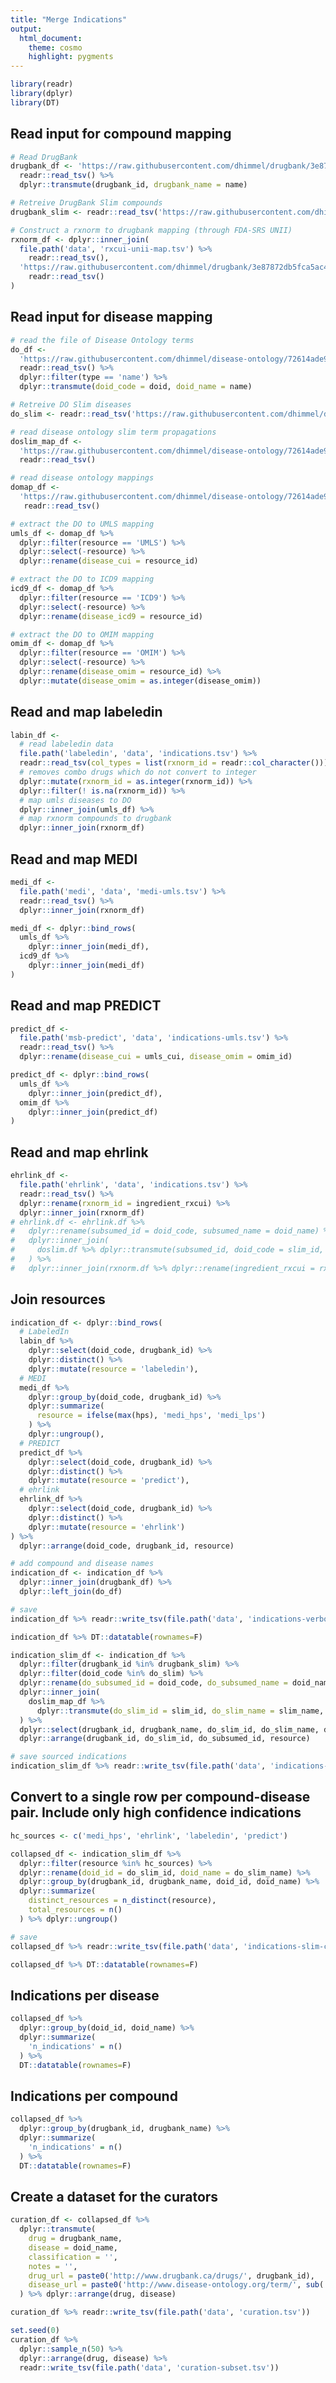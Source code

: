 ```yaml
---
title: "Merge Indications"
output:
  html_document:
    theme: cosmo
    highlight: pygments
---
```


```r
library(readr)
library(dplyr)
library(DT)
```


## Read input for compound mapping

```r
# Read DrugBank
drugbank_df <- 'https://raw.githubusercontent.com/dhimmel/drugbank/3e87872db5fca5ac427ce27464ab945c0ceb4ec6/data/drugbank.tsv' %>%
  readr::read_tsv() %>%
  dplyr::transmute(drugbank_id, drugbank_name = name)

# Retreive DrugBank Slim compounds
drugbank_slim <- readr::read_tsv('https://raw.githubusercontent.com/dhimmel/drugbank/3e87872db5fca5ac427ce27464ab945c0ceb4ec6/data/drugbank-slim.tsv')$drugbank_id

# Construct a rxnorm to drugbank mapping (through FDA-SRS UNII)
rxnorm_df <- dplyr::inner_join(
  file.path('data', 'rxcui-unii-map.tsv') %>%
    readr::read_tsv(),
  'https://raw.githubusercontent.com/dhimmel/drugbank/3e87872db5fca5ac427ce27464ab945c0ceb4ec6/data/mapping/fdasrs.tsv' %>%
    readr::read_tsv()
)
```

## Read input for disease mapping

```r
# read the file of Disease Ontology terms
do_df <- 
  'https://raw.githubusercontent.com/dhimmel/disease-ontology/72614ade9f1cc5a5317b8f6836e1e464b31d5587/data/term-names.tsv' %>%
  readr::read_tsv() %>%
  dplyr::filter(type == 'name') %>%
  dplyr::transmute(doid_code = doid, doid_name = name)

# Retreive DO Slim diseases
do_slim <- readr::read_tsv('https://raw.githubusercontent.com/dhimmel/disease-ontology/72614ade9f1cc5a5317b8f6836e1e464b31d5587/data/slim-terms-prop.tsv')$subsumed_id %>% unique()

# read disease ontology slim term propagations
doslim_map_df <- 
  'https://raw.githubusercontent.com/dhimmel/disease-ontology/72614ade9f1cc5a5317b8f6836e1e464b31d5587/data/slim-terms-prop.tsv' %>%
  readr::read_tsv()

# read disease ontology mappings
domap_df <- 
  'https://raw.githubusercontent.com/dhimmel/disease-ontology/72614ade9f1cc5a5317b8f6836e1e464b31d5587/data/xrefs.tsv' %>%
   readr::read_tsv()

# extract the DO to UMLS mapping
umls_df <- domap_df %>%
  dplyr::filter(resource == 'UMLS') %>%
  dplyr::select(-resource) %>%
  dplyr::rename(disease_cui = resource_id)

# extract the DO to ICD9 mapping
icd9_df <- domap_df %>%
  dplyr::filter(resource == 'ICD9') %>%
  dplyr::select(-resource) %>%
  dplyr::rename(disease_icd9 = resource_id)

# extract the DO to OMIM mapping
omim_df <- domap_df %>%
  dplyr::filter(resource == 'OMIM') %>%
  dplyr::select(-resource) %>%
  dplyr::rename(disease_omim = resource_id) %>%
  dplyr::mutate(disease_omim = as.integer(disease_omim))
```

## Read and map labeledin

```r
labin_df <-
  # read labeledin data
  file.path('labeledin', 'data', 'indications.tsv') %>%
  readr::read_tsv(col_types = list(rxnorm_id = readr::col_character())) %>%
  # removes combo drugs which do not convert to integer
  dplyr::mutate(rxnorm_id = as.integer(rxnorm_id)) %>%
  dplyr::filter(! is.na(rxnorm_id)) %>%
  # map umls diseases to DO
  dplyr::inner_join(umls_df) %>%
  # map rxnorm compounds to drugbank
  dplyr::inner_join(rxnorm_df)
```

## Read and map MEDI

```r
medi_df <- 
  file.path('medi', 'data', 'medi-umls.tsv') %>%
  readr::read_tsv() %>%
  dplyr::inner_join(rxnorm_df)

medi_df <- dplyr::bind_rows(
  umls_df %>%
    dplyr::inner_join(medi_df),
  icd9_df %>%
    dplyr::inner_join(medi_df)
)
```

## Read and map PREDICT

```r
predict_df <- 
  file.path('msb-predict', 'data', 'indications-umls.tsv') %>%
  readr::read_tsv() %>%
  dplyr::rename(disease_cui = umls_cui, disease_omim = omim_id)

predict_df <- dplyr::bind_rows(
  umls_df %>%
    dplyr::inner_join(predict_df),
  omim_df %>%
    dplyr::inner_join(predict_df)
)
```

## Read and map ehrlink

```r
ehrlink_df <- 
  file.path('ehrlink', 'data', 'indications.tsv') %>%
  readr::read_tsv() %>%
  dplyr::rename(rxnorm_id = ingredient_rxcui) %>%
  dplyr::inner_join(rxnorm_df)
# ehrlink.df <- ehrlink.df %>%
#   dplyr::rename(subsumed_id = doid_code, subsumed_name = doid_name) %>%
#   dplyr::inner_join(
#     doslim.df %>% dplyr::transmute(subsumed_id, doid_code = slim_id, doid_name = slim_name)
#   ) %>%
#   dplyr::inner_join(rxnorm.df %>% dplyr::rename(ingredient_rxcui = rxnorm_id))
```

## Join resources

```r
indication_df <- dplyr::bind_rows(
  # LabeledIn
  labin_df %>%
    dplyr::select(doid_code, drugbank_id) %>%
    dplyr::distinct() %>%
    dplyr::mutate(resource = 'labeledin'),
  # MEDI
  medi_df %>%
    dplyr::group_by(doid_code, drugbank_id) %>%
    dplyr::summarize(
      resource = ifelse(max(hps), 'medi_hps', 'medi_lps')
    ) %>%
    dplyr::ungroup(),
  # PREDICT
  predict_df %>%
    dplyr::select(doid_code, drugbank_id) %>%
    dplyr::distinct() %>%
    dplyr::mutate(resource = 'predict'),
  # ehrlink
  ehrlink_df %>%
    dplyr::select(doid_code, drugbank_id) %>%
    dplyr::distinct() %>%
    dplyr::mutate(resource = 'ehrlink')
) %>%
  dplyr::arrange(doid_code, drugbank_id, resource)

# add compound and disease names
indication_df <- indication_df %>%
  dplyr::inner_join(drugbank_df) %>%
  dplyr::left_join(do_df)

# save
indication_df %>% readr::write_tsv(file.path('data', 'indications-verbose.tsv'))

indication_df %>% DT::datatable(rownames=F)
```

```r
indication_slim_df <- indication_df %>% 
  dplyr::filter(drugbank_id %in% drugbank_slim) %>%
  dplyr::filter(doid_code %in% do_slim) %>%
  dplyr::rename(do_subsumed_id = doid_code, do_subsumed_name = doid_name) %>%
  dplyr::inner_join(
    doslim_map_df %>%
      dplyr::transmute(do_slim_id = slim_id, do_slim_name = slim_name, do_subsumed_id = subsumed_id)
  ) %>%
  dplyr::select(drugbank_id, drugbank_name, do_slim_id, do_slim_name, do_subsumed_id, do_subsumed_name, resource) %>%
  dplyr::arrange(drugbank_id, do_slim_id, do_subsumed_id, resource)

# save sourced indications
indication_slim_df %>% readr::write_tsv(file.path('data', 'indications-slim-verbose.tsv'))
```

## Convert to a single row per compound-disease pair. Include only high confidence indications
<a name="indication-table"></a>

```r
hc_sources <- c('medi_hps', 'ehrlink', 'labeledin', 'predict')

collapsed_df <- indication_slim_df %>%
  dplyr::filter(resource %in% hc_sources) %>%
  dplyr::rename(doid_id = do_slim_id, doid_name = do_slim_name) %>%
  dplyr::group_by(drugbank_id, drugbank_name, doid_id, doid_name) %>%
  dplyr::summarize(
    distinct_resources = n_distinct(resource),
    total_resources = n()
  ) %>% dplyr::ungroup()

# save
collapsed_df %>% readr::write_tsv(file.path('data', 'indications-slim-collapsed.tsv'))

collapsed_df %>% DT::datatable(rownames=F)
```

## Indications per disease

```r
collapsed_df %>%
  dplyr::group_by(doid_id, doid_name) %>%
  dplyr::summarize(
    'n_indications' = n()
  ) %>% 
  DT::datatable(rownames=F)
```

## Indications per compound

```r
collapsed_df %>%
  dplyr::group_by(drugbank_id, drugbank_name) %>%
  dplyr::summarize(
    'n_indications' = n()
  ) %>%
  DT::datatable(rownames=F)
```

## Create a dataset for the curators

```r
curation_df <- collapsed_df %>%
  dplyr::transmute(
    drug = drugbank_name,
    disease = doid_name,
    classification = '',
    notes = '',
    drug_url = paste0('http://www.drugbank.ca/drugs/', drugbank_id),
    disease_url = paste0('http://www.disease-ontology.org/term/', sub(':', '%3A', doid_id))
  ) %>% dplyr::arrange(drug, disease)

curation_df %>% readr::write_tsv(file.path('data', 'curation.tsv'))

set.seed(0)
curation_df %>%
  dplyr::sample_n(50) %>%
  dplyr::arrange(drug, disease) %>%
  readr::write_tsv(file.path('data', 'curation-subset.tsv'))
```
